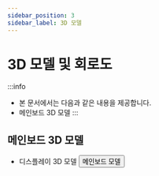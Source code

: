```yaml
---
sidebar_position: 3
sidebar_label: 3D 모델
---
```


# 3D 모델 및 회로도

:::info
* 본 문서에서는 다음과 같은 내용을 제공합니다.
* 메인보드 3D 모델
:::




## 메인보드 3D 모델

* 디스플레이 3D 모델
    <Button variant="contained" disableElevation component="a" rel="noopener" href="https://cdn.mellow.klipper.cn/STEP/FLY-TFT-V2.step">메인보드 모델</Button>
